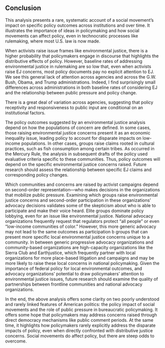## Conclusion

This analysis presents a rare, systematic account of a social movement's impact on specific policy outcomes across institutions and over time. It illustrates the importance of ideas in policymaking and how social movements can affect policy, even in technocratic processes like rulemaking, where most U.S. law is now made. 

When activists raise issue frames
like environmental justice, there is a higher probability that
policymakers engage in discourse that highlights the distributive effects of policy. However, baseline rates of addressing environmental justice in rulemaking are so low that, even when activists raise EJ concerns, most policy documents pay no explicit attention to EJ. We see this general lack of attention across agencies and across the G.W. Bush, Obama, and Trump administrations. Indeed, I find surprisingly small differences across administrations in both baseline rates of considering EJ and the relationship between public pressure and policy change. 

There is a great deal of variation across agencies, suggesting that policy receptivity and responsiveness to public input are conditional on an
institutional factors.

The policy outcomes suggested by an environmental justice analysis depend on how the populations of concern are defined. In some cases, those raising environmental justice concerns
present it as an economic inequality issue, leading policy to
account for disparate impacts on low-income populations. In other cases,
groups raise claims rooted in cultural practices, such as fish
consumption among certain tribes. As occurred in the Mercury Rule, the
analysis in subsequent drafts of the policy used evaluative criteria
specific to these communities. Thus, policy outcomes
will depend on the specific environmental justice concerns raised. Future research should assess the relationship between specific EJ claims and corresponding policy changes. 

Which communities and concerns are raised by activist campaigns depend on second-order representation---who makes decisions in the organizations that mobilize public pressure. Examining which groups raise environmental justice concerns and second-order participation in these organizations' advocacy decisions validates some of the skepticism about who is able to
participate and make their voice heard. Elite groups dominate policy lobbying, even for
an issue like environmental justice. National
advocacy organizations frequently request that regulators protect
"all people" or even "low-income communities of color." However, this
more generic advocacy may not lead to the same outcomes as participation b groups that can present more specific local environmental justice concerns unique to a community. In between generic progressive advocacy organizations
and community-based organizations are high-capacity organizations like the Sierra Club and Earthjustice, which frequently partner with local organizations for more place-based litigation and campaigns and may be more likely to raise these local concerns in
national policymaking. Given the importance of federal policy for local environmental outcomes, and advocacy organizations' potential to draw policymakers' attention to environmental justice issues, future research should examine the quality of partnerships between frontline communities and national advocacy organizations.

In the end, the above analysis offers some clarity on two poorly
understood and rarely linked features of American politics: the policy impact of social movements and the role of public pressure in bureaucratic policymaking. It offers
some hope that policymakers may address concerns raised through direct democracy
mechanisms like public comment periods. At the same time, it highlights how policymakers rarely explicitly address the disparate impacts of policy, even when directly confronted with distributive justice concerns.   Social movements do affect policy, but there are steep odds to overcome.